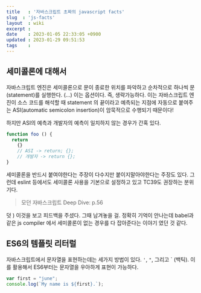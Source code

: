 ```yaml
---
title   : '자바스크립트 초짜의 javascript facts' 
slug  : 'js-facts'
layout  : wiki 
excerpt : 
date    : 2023-01-05 22:33:05 +0900
updated : 2023-01-29 09:51:53
tags    : 
---
```


## 세미콜론에 대해서 

자바스크립트 엔진은 세미콜론으로 문이 종료한 위치를 파악하고 순차적으로 하나씩 문(statement)를 실행한다. (...) 이는 옵션이다. 즉, 생략가능하다. 이는 자바스크립트 엔진이 소스 코드를 해석할 때 statement 의 끝이라고 예측되는 지점에 자동으로 붙여주는 ASI(automatic semicolon insertion)이 암묵적으로 수행되기 때문이다! 

하지만 ASI의 예측과 개발자의 예측이 일치하지 않는 경우가 간혹 있다. 
```javascript
function foo () {
  return 
    {}
    // ASI -> return; {};
    // 개발자 -> return {};
}
```

세미콜론을 반드시 붙여야한다는 주장이 다수지만 붙이지말아야한다는 주장도 있다. 그런데 eslint 등에서도 세미콜론 사용을 기본으로 설정하고 있고 TC39도 권장하는 분위기다. 
> 모던 자바스크립트 Deep Dive: p.56

덧 ) 이것을 보고 피드백을 주셨다. 그때 남겨놓을 걸. 정확히 기억이 안나는데 babel과 같은 js compiler 에서 세미콜론이 없는 경우를 다 잡아준다는 이야기 였던 것 같다. 

## ES6의 템플릿 리터럴 

자바스크립트에서 문자열을 표현하는데는 세가지 방법이 있다. `'`, `"`, 그리고 ` (백틱). 이를 활용해서 ES6부터는 문자열을 우아하게 표현이 가능하다. 

```javascript
var first = "june";
console.log(`My name is ${first}.`);
```

